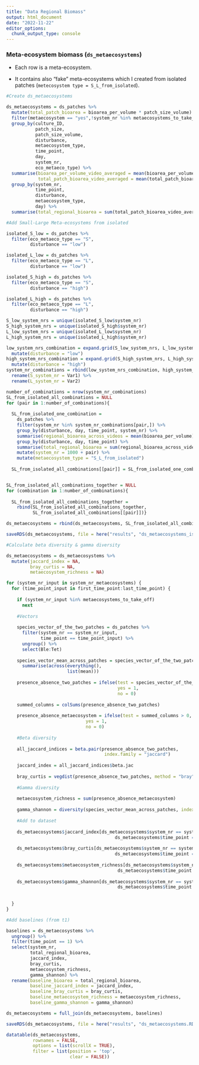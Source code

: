 ```yaml
---
title: "Data Regional Biomass"
output: html_document
date: "2022-11-22"
editor_options: 
  chunk_output_type: console
---
```


### Meta-ecosystem biomass (`ds_metaecosystems`)

-   Each row is a meta-ecosystem.

-   It contains also "fake" meta-ecosystems which I created from isolated patches (`metecosystem type = S_L_from_isolated`).

```r

#Create ds_metaecosystems

ds_metaecosystems = ds_patches %>%
  mutate(total_patch_bioarea = bioarea_per_volume * patch_size_volume) %>%
  filter(metaecosystem == "yes",!system_nr %in% metaecosystems_to_take_off) %>%
  group_by(culture_ID, 
           patch_size,
           patch_size_volume,
           disturbance,
           metaecosystem_type,
           time_point,
           day,
           system_nr,
           eco_metaeco_type) %>%
  summarise(bioarea_per_volume_video_averaged = mean(bioarea_per_volume),
            total_patch_bioarea_video_averaged = mean(total_patch_bioarea)) %>%
  group_by(system_nr, 
           time_point,
           disturbance,
           metaecosystem_type,
           day) %>%
  summarise(total_regional_bioarea = sum(total_patch_bioarea_video_averaged))
```

```r

#Add Small-Large Meta-ecosystems from isolated

isolated_S_low = ds_patches %>%
  filter(eco_metaeco_type == "S",
         disturbance == "low")

isolated_L_low = ds_patches %>%
  filter(eco_metaeco_type == "L",
         disturbance == "low")

isolated_S_high = ds_patches %>%
  filter(eco_metaeco_type == "S",
         disturbance == "high")

isolated_L_high = ds_patches %>%
  filter(eco_metaeco_type == "L",
         disturbance == "high")

S_low_system_nrs = unique(isolated_S_low$system_nr)
S_high_system_nrs = unique(isolated_S_high$system_nr)
L_low_system_nrs = unique(isolated_L_low$system_nr)
L_high_system_nrs = unique(isolated_L_high$system_nr)

low_system_nrs_combination = expand.grid(S_low_system_nrs, L_low_system_nrs) %>%
  mutate(disturbance = "low")
high_system_nrs_combination = expand.grid(S_high_system_nrs, L_high_system_nrs) %>%
  mutate(disturbance = "high")
system_nr_combinations = rbind(low_system_nrs_combination, high_system_nrs_combination) %>%
  rename(S_system_nr = Var1) %>%
  rename(L_system_nr = Var2)

number_of_combinations = nrow(system_nr_combinations)
SL_from_isolated_all_combinations = NULL
for (pair in 1:number_of_combinations){
  
  SL_from_isolated_one_combination = 
    ds_patches %>%
    filter(system_nr %in% system_nr_combinations[pair,]) %>%
    group_by(disturbance, day, time_point, system_nr) %>%
    summarise(regional_bioarea_across_videos = mean(bioarea_per_volume)) %>%
    group_by(disturbance, day, time_point) %>%
    summarise(total_regional_bioarea = sum(regional_bioarea_across_videos)) %>%
    mutate(system_nr = 1000 + pair) %>%
    mutate(metaecosystem_type = "S_L_from_isolated")
  
  SL_from_isolated_all_combinations[[pair]] = SL_from_isolated_one_combination}


SL_from_isolated_all_combinations_together = NULL
for (combination in 1:number_of_combinations){
 
  SL_from_isolated_all_combinations_together = 
    rbind(SL_from_isolated_all_combinations_together,
          SL_from_isolated_all_combinations[[pair]])}

ds_metaecosystems = rbind(ds_metaecosystems, SL_from_isolated_all_combinations_together)

saveRDS(ds_metaecosystems, file = here("results", "ds_metaecosystems_isolated.RData"))
```

```r

#Calculate beta diversity & gamma diversity

ds_metaecosystems = ds_metaecosystems %>%
  mutate(jaccard_index = NA,
         bray_curtis = NA,
         metaecosystem_richness = NA)

for (system_nr_input in system_nr_metaecosystems) {
  for (time_point_input in first_time_point:last_time_point) {
    
    if (system_nr_input %in% metaecosystems_to_take_off)
      next
    
    #Vectors
    
    species_vector_of_the_two_patches = ds_patches %>%
      filter(system_nr == system_nr_input,
             time_point == time_point_input) %>%
      ungroup() %>%
      select(Ble:Tet)
    
    species_vector_mean_across_patches = species_vector_of_the_two_patches %>%
      summarise(across(everything(), 
                       list(mean)))
    
    presence_absence_two_patches = ifelse(test = species_vector_of_the_two_patches > 0,
                                          yes = 1,
                                          no = 0)
    
    summed_columns = colSums(presence_absence_two_patches)
    
    presence_absence_metaecosystem = ifelse(test = summed_columns > 0,
                              yes = 1,
                              no = 0)
    
    #Beta diversity
  
    all_jaccard_indices = beta.pair(presence_absence_two_patches, 
                                     index.family = "jaccard")
    
    jaccard_index = all_jaccard_indices$beta.jac
    
    bray_curtis = vegdist(presence_absence_two_patches, method = "bray")
    
    #Gamma diversity
    
    metaecosystem_richness = sum(presence_absence_metaecosystem)
    
    gamma_shannon = diversity(species_vector_mean_across_patches, index = "shannon")
    
    #Add to dataset
    
    ds_metaecosystems$jaccard_index[ds_metaecosystems$system_nr == system_nr_input &
                                         ds_metaecosystems$time_point == time_point_input] = jaccard_index
    
    ds_metaecosystems$bray_curtis[ds_metaecosystems$system_nr == system_nr_input &
                                         ds_metaecosystems$time_point == time_point_input] = bray_curtis
    
    ds_metaecosystems$metaecosystem_richness[ds_metaecosystems$system_nr == system_nr_input &
                                          ds_metaecosystems$time_point == time_point_input] = metaecosystem_richness
    
    ds_metaecosystems$gamma_shannon[ds_metaecosystems$system_nr == system_nr_input &
                                          ds_metaecosystems$time_point == time_point_input] = gamma_shannon
    
    
  }
}
```

```r

#Add baselines (from t1)

baselines = ds_metaecosystems %>%
  ungroup() %>%
  filter(time_point == 1) %>%
  select(system_nr, 
         total_regional_bioarea, 
         jaccard_index,
         bray_curtis,
         metaecosystem_richness,
         gamma_shannon) %>%
  rename(baseline_bioarea = total_regional_bioarea,
         baseline_jaccard_index = jaccard_index,
         baseline_bray_curtis = bray_curtis,
         baseline_metaecosystem_richness = metaecosystem_richness,
         baseline_gamma_shannon = gamma_shannon)

ds_metaecosystems = full_join(ds_metaecosystems, baselines)
```

```r
saveRDS(ds_metaecosystems, file = here("results", "ds_metaecosystems.RData"))
```

```r
datatable(ds_metaecosystems,
          rownames = FALSE,
          options = list(scrollX = TRUE),
          filter = list(position = 'top', 
                        clear = FALSE))
```
